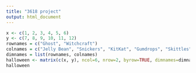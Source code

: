 ```yaml
---
title: "3618 project"
output: html_document
---
```


```r
x <- c(1, 2, 3, 4, 5, 6)
y <- c(7, 8, 9, 10, 11, 12)
rownames = c("Ghost", "Witchcraft")
colnames = c("Jelly Bean", "Snickers", "KitKat", "Gumdrops", "Skittles", "Twizzlers")
dimnames = list(rownames, colnames)
halloween <- matrix(c(x, y), ncol=6, nrow=2, byrow=TRUE, dimnames=dimnames)
halloween
```